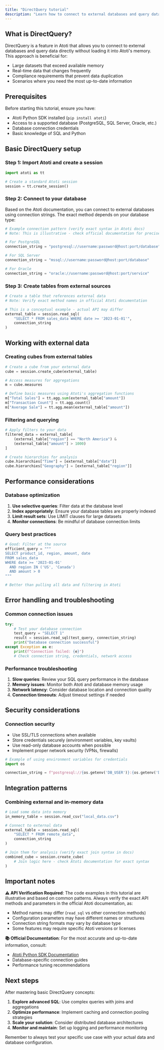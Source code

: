 ```yaml
---
title: "DirectQuery tutorial"
description: "Learn how to connect to external databases and query data directly without loading it into memory."
---
```


## What is DirectQuery?

DirectQuery is a feature in Atoti that allows you to connect to external databases and query data directly without loading it into Atoti's memory. This approach is beneficial for:

- Large datasets that exceed available memory
- Real-time data that changes frequently  
- Compliance requirements that prevent data duplication
- Scenarios where you need the most up-to-date information

## Prerequisites

Before starting this tutorial, ensure you have:

- Atoti Python SDK installed (`pip install atoti`)
- Access to a supported database (PostgreSQL, SQL Server, Oracle, etc.)
- Database connection credentials
- Basic knowledge of SQL and Python

## Basic DirectQuery setup

### Step 1: Import Atoti and create a session

```python
import atoti as tt

# Create a standard Atoti session
session = tt.create_session()
```

### Step 2: Connect to your database

Based on the Atoti documentation, you can connect to external databases using connection strings. The exact method depends on your database type:

```python
# Example connection pattern (verify exact syntax in Atoti docs)
# Note: This is illustrative - check official documentation for precise API

# For PostgreSQL
connection_string = "postgresql://username:password@host:port/database"

# For SQL Server  
connection_string = "mssql://username:password@host:port/database"

# For Oracle
connection_string = "oracle://username:password@host:port/service"
```

### Step 3: Create tables from external sources

```python
# Create a table that references external data
# Note: Verify exact method names in official Atoti documentation

# This is a conceptual example - actual API may differ
external_table = session.read_sql(
    "SELECT * FROM sales_data WHERE date >= '2023-01-01'",
    connection_string
)
```

## Working with external data

### Creating cubes from external tables

```python
# Create a cube from your external data
cube = session.create_cube(external_table)

# Access measures for aggregations
m = cube.measures

# Define basic measures using Atoti's aggregation functions
m["Total Sales"] = tt.agg.sum(external_table["amount"])
m["Transaction Count"] = tt.agg.count()
m["Average Sale"] = tt.agg.mean(external_table["amount"])
```

### Filtering and querying

```python
# Apply filters to your data
filtered_data = external_table[
    (external_table["region"] == "North America") &
    (external_table["amount"] > 1000)
]

# Create hierarchies for analysis
cube.hierarchies["Time"] = [external_table["date"]]
cube.hierarchies["Geography"] = [external_table["region"]]
```

## Performance considerations

### Database optimization

1. **Use selective queries**: Filter data at the database level
2. **Index appropriately**: Ensure your database tables are properly indexed
3. **Limit result sets**: Use LIMIT clauses for large datasets
4. **Monitor connections**: Be mindful of database connection limits

### Query best practices

```python
# Good: Filter at the source
efficient_query = """
SELECT product_id, region, amount, date 
FROM sales_data 
WHERE date >= '2023-01-01' 
  AND region IN ('US', 'Canada')
  AND amount > 0
"""

# Better than pulling all data and filtering in Atoti
```

## Error handling and troubleshooting

### Common connection issues

```python
try:
    # Test your database connection
    test_query = "SELECT 1"
    result = session.read_sql(test_query, connection_string)
    print("Database connection successful")
except Exception as e:
    print(f"Connection failed: {e}")
    # Check connection string, credentials, network access
```

### Performance troubleshooting

1. **Slow queries**: Review your SQL query performance in the database
2. **Memory issues**: Monitor both Atoti and database memory usage
3. **Network latency**: Consider database location and connection quality
4. **Connection timeouts**: Adjust timeout settings if needed

## Security considerations

### Connection security

- Use SSL/TLS connections when available
- Store credentials securely (environment variables, key vaults)
- Use read-only database accounts when possible
- Implement proper network security (VPNs, firewalls)

```python
# Example of using environment variables for credentials
import os

connection_string = f"postgresql://{os.getenv('DB_USER')}:{os.getenv('DB_PASS')}@{os.getenv('DB_HOST')}/{os.getenv('DB_NAME')}"
```

## Integration patterns

### Combining external and in-memory data

```python
# Load some data into memory
in_memory_table = session.read_csv("local_data.csv")

# Connect to external data
external_table = session.read_sql(
    "SELECT * FROM remote_data", 
    connection_string
)

# Join them for analysis (verify exact join syntax in docs)
combined_cube = session.create_cube(
    # Join logic here - check Atoti documentation for exact syntax
)
```

## Important notes

**⚠️ API Verification Required**: The code examples in this tutorial are illustrative and based on common patterns. Always verify the exact API methods and parameters in the official Atoti documentation, as:

- Method names may differ (`read_sql` vs other connection methods)
- Configuration parameters may have different names or structures  
- Connection string formats may vary by database type
- Some features may require specific Atoti versions or licenses

**📚 Official Documentation**: For the most accurate and up-to-date information, consult:
- [Atoti Python SDK Documentation](https://docs.activeviam.com/products/atoti/python-sdk/latest/)
- Database-specific connection guides
- Performance tuning recommendations

## Next steps

After mastering basic DirectQuery concepts:

1. **Explore advanced SQL**: Use complex queries with joins and aggregations
2. **Optimize performance**: Implement caching and connection pooling strategies  
3. **Scale your solution**: Consider distributed database architectures
4. **Monitor and maintain**: Set up logging and performance monitoring

Remember to always test your specific use case with your actual data and database configuration.